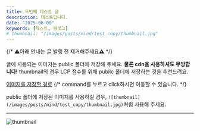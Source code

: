 ```yaml
---
title: 두번째 테스트 글 
description: 테스트입니다. 
date: "2025-06-08"
keywords: [테스트, 블로그]
# thumbnail: "/images/posts/mind/test_copy/thumbnail.jpg"
---
```




{/* ⚠️아래 안내는 글 발행 전 제거해주세요⚠️ */}

글에 사용되는 이미지는 public 폴더에 저장해 주세요.
**물론 cdn을 사용하셔도 무방합니다!**
thumbnail의 경우 LCP 점수를 위해 public 폴더에 저장하는 것을 추천드려요.

[이미지를 저장할 경로](/public/images/posts/mind/test_copy)
{/* command를 누르고 click하시면 이동할 수 있습니다. */}

public 폴더에 저장된 이미지를 사용하실 경우, `![thumbnail](/images/posts/mind/test_copy/thumbnail.jpg)`처럼 사용해 주세요.

---

![thumbnail](/images/posts/mind/test_copy/thumbnail.jpg)